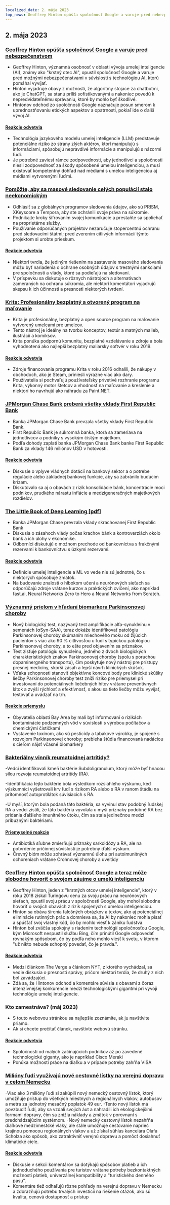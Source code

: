 ```yaml
---
localized_date: 2. mája 2023
top_news: Geoffrey Hinton opúšťa spoločnosť Google a varuje pred nebezpečenstvom
---
```




<CallToAction />

<Steps>

## 2. mája 2023

### [Geoffrey Hinton opúšťa spoločnosť Google a varuje pred nebezpečenstvom](https://www.nytimes.com/2023/05/01/technology/ai-google-chatbot-engineer-quits-hinton.html)

- Geoffrey Hinton, významná osobnosť v oblasti vývoja umelej inteligencie (AI), známy ako "krstný otec AI", opustil spoločnosť Google a varuje pred možnými nebezpečenstvami v súvislosti s technológiou AI, ktorú pomáhal vyvíjať.
- Hinton vyjadruje obavy z možnosti, že algoritmy stojace za chatbotmi, ako je ChatGPT, sa stanú príliš sofistikovanými a nakoniec povedú k nepredvídateľnému správaniu, ktoré by mohlo byť škodlivé.
- Hintonov odchod zo spoločnosti Google naznačuje posun smerom k uprednostňovaniu etických aspektov a opatrnosti, pokiaľ ide o ďalší vývoj AI.

#### [Reakcie odvetvia](http://news.ycombinator.com/item?id=35771104)

- Technológia jazykového modelu umelej inteligencie (LLM) predstavuje potenciálne riziko zo strany zlých aktérov, ktorí manipulujú s informáciami, spôsobujú nepravdivé informácie a manipulujú s názormi ľudí.
- Je potrebné zaviesť rámce zodpovednosti, aby jednotlivci a spoločnosti niesli zodpovednosť za škody spôsobené umelou inteligenciou, a musí existovať kompetentný dohľad nad médiami s umelou inteligenciou aj médiami vytvorenými ľuďmi.

### [Pomôžte, aby sa masové sledovanie celých populácií stalo neekonomickým](https://prism-break.org/en/)

- Odhlásiť sa z globálnych programov sledovania údajov, ako sú PRISM, XKeyscore a Tempora, aby ste ochránili svoje práva na súkromie.
- Podnikajte kroky šifrovaním svojej komunikácie a prestaňte sa spoliehať na proprietárne služby.
- Používanie odporúčaných projektov nezaručuje stopercentnú ochranu pred sledovacími štátmi; pred zverením citlivých informácií týmto projektom si urobte prieskum.

#### [Reakcie odvetvia](http://news.ycombinator.com/item?id=35772005)

- Niektorí tvrdia, že jediným riešením na zastavenie masového sledovania môžu byť nariadenia o ochrane osobných údajov s trestnými sankciami pre spoločnosti a vlády, ktoré sa podieľajú na sledovaní.
- V príspevku sa diskutuje o rôznych nástrojoch a alternatívach zameraných na ochranu súkromia, ale niektorí komentátori vyjadrujú skepsu k ich účinnosti a presnosti niektorých tvrdení.

### [Krita: Profesionálny bezplatný a otvorený program na maľovanie](https://krita.org/en/)

- Krita je profesionálny, bezplatný a open source program na maľovanie vytvorený umelcami pre umelcov.
- Tento nástroj je ideálny na tvorbu konceptov, textúr a matných malieb, ilustrácií a komiksov.
- Krita ponúka podpornú komunitu, bezplatné vzdelávanie a zdroje a bola vyhodnotená ako najlepší bezplatný maliarsky softvér v roku 2019.

#### [Reakcie odvetvia](http://news.ycombinator.com/item?id=35771994)

- Zdroje financovania programu Krita v roku 2016 odhalili, že nákupy v obchodoch, ako je Steam, priniesli výrazne viac ako dary.
- Používatelia si pochvaľujú používateľsky prívetivé rozhranie programu Krita, výkonný motor štetcov a vhodnosť na maľovanie a kreslenie a niektorí ho navrhujú ako náhradu za Paint.NET.

### [JPMorgan Chase Bank preberá všetky vklady First Republic Bank](https://www.fdic.gov/news/press-releases/2023/pr23034.html)

- Banka JPMorgan Chase Bank prevzala všetky vklady First Republic Bank.
- First Republic Bank je súkromná banka, ktorá sa zameriava na jednotlivcov a podniky s vysokým čistým majetkom.
- Podľa dohody zaplatí banka JPMorgan Chase Bank banke First Republic Bank za vklady 146 miliónov USD v hotovosti.

#### [Reakcie odvetvia](http://news.ycombinator.com/item?id=35770048)

- Diskusie o vplyve vládnych dotácií na bankový sektor a o potrebe regulácie alebo základnej bankovej funkcie, aby sa zabránilo budúcim krízam.
- Diskutovalo sa aj o obavách z rizík konsolidácie bánk, koncentrácie moci podnikov, prudkého nárastu inflácie a medzigeneračných majetkových rozdielov.

### [The Little Book of Deep Learning [pdf]](https://fleuret.org/public/lbdl.pdf)

- Banka JPMorgan Chase prevzala vklady skrachovanej First Republic Bank
- Diskusia o zásahoch vlády počas krachov bánk a kontroverziách okolo bánk a ich úlohy v ekonomike.
- Odborníci diskutujú o možnom prechode od bankovníctva s frakčnými rezervami k bankovníctvu s úzkymi rezervami.

#### [Reakcie odvetvia](http://news.ycombinator.com/item?id=35767789)

- Definície umelej inteligencie a ML vo vede nie sú jednotné, čo u niektorých spôsobuje zmätok.
- Na budovanie znalostí o hlbokom učení a neurónových sieťach sa odporúčajú zdroje vrátane kurzov a praktických cvičení, ako napríklad fast.ai, Neural Networks Zero to Hero a Neural Networks from Scratch.

### [Významný prielom v hľadaní biomarkera Parkinsonovej choroby](https://www.michaeljfox.org/publication/michael-j-fox-foundation-announces-significant-breakthrough-search-parkinsons-biomarker)

- Nový biologický test, nazývaný test amplifikácie alfa-synukleínu v semenách (αSyn-SAA), teraz dokáže identifikovať patológiu Parkinsonovej choroby skúmaním miechového moku od žijúcich pacientov s viac ako 90 % citlivosťou u ľudí s typickou patológiou Parkinsonovej choroby, a to ešte pred objavením sa príznakov.
- Test zisťuje patológiu synucleínu, jedného z dvoch biologických charakteristických znakov Parkinsonovej choroby (spolu s poruchou dopaminergného transportu), čím poskytuje nový nástroj pre prístupy presnej medicíny, skorší zásah a lepší návrh klinických skúšok.
- Vďaka schopnosti stanoviť objektívne koncové body pre klinické skúšky liečby Parkinsonovej choroby test zníži riziko pre priemysel pri investovaní do potenciálnych liečebných hitov vrátane preventívnych látok a zvýši rýchlosť a efektívnosť, s akou sa tieto liečby môžu vyvíjať, testovať a uvádzať na trh.

#### [Reakcie priemyslu](http://news.ycombinator.com/item?id=35770563)

- Obyvatelia oblasti Bay Area by mali byť informovaní o rizikách kontaminácie podzemných vôd v súvislosti s výrobou počítačov a chemickými čističkami
- Vystavenie toxínom, ako sú pesticídy a tabakové výrobky, je spojené s rozvojom Parkinsonovej choroby; prebieha štúdia financovaná nadáciou s cieľom nájsť včasné biomarkery

### [Bakteriálny vinník reumatoidnej artritídy?](https://www.the-scientist.com/news-opinion/a-bacterial-culprit-for-rheumatoid-arthritis-71088)

-Vedci identifikovali kmeň baktérie Subdoligranulum, ktorý môže byť hnacou silou rozvoja reumatoidnej artritídy (RA).

-Identifikácia tejto baktérie bola výsledkom rozsiahleho výskumu, keď výskumníci vyšetrovali krv ľudí s rizikom RA alebo s RA v ranom štádiu na prítomnosť autoprotilátok súvisiacich s RA.

-U myší, ktorým bola podaná táto baktéria, sa vyvinul stav podobný ľudskej RA a vedci zistili, že táto baktéria vyvolala u myší príznaky podobné RA bez pridania ďalšieho imunitného útoku, čím sa stala jedinečnou medzi príbuznými baktériami.

#### [Priemyselné reakcie](http://news.ycombinator.com/item?id=35775704)

- Antibiotiká sľubne zmierňujú príznaky sarkoidózy a RA, ale na potvrdenie príčinnej súvislosti je potrebný ďalší výskum.
- Črevný bióm môže zohrávať významnú úlohu pri autoimunitných ochoreniach vrátane Crohnovej choroby a uveitídy

### [Geoffrey Hinton opúšťa spoločnosť Google a teraz môže slobodne hovoriť o svojom záujme o umelú inteligenciu](https://www.theverge.com/2023/5/1/23706311/hinton-godfather-of-ai-threats-fears-warnings)

- Geoffrey Hinton, jeden z "krstných otcov umelej inteligencie", ktorý v roku 2018 získal Turingovu cenu za svoju prácu na neurónových sieťach, opustil svoju prácu v spoločnosti Google, aby mohol slobodne hovoriť o svojich obavách z rizík spojených s umelou inteligenciou.
- Hinton sa obáva šírenia falošných obrázkov a textov, ako aj potenciálnej eliminácie rutinných prác a domnieva sa, že AI by nakoniec mohla písať a spúšťať svoj vlastný kód, čo by mohlo viesť k zániku ľudstva.
- Hinton bol zväčša spokojný s riadením technológií spoločnosťou Google, kým Microsoft nespustil službu Bing, čím prinútil Google odpovedať rovnakým spôsobom, čo by podľa neho mohlo viesť k svetu, v ktorom "už nikto nebude schopný povedať, čo je pravda.".

#### [Reakcie odvetvia](http://news.ycombinator.com/item?id=35771508)

- Medzi článkom The Verge a článkom NYT, z ktorého vychádzal, sa vedie diskusia o presnosti správy, pričom niektorí tvrdia, že druhý z nich bol zavádzajúci.
- Zdá sa, že Hintonov odchod a komentáre súvisia s obavami z čoraz intenzívnejšej konkurencie medzi technologickými gigantmi pri vývoji technológie umelej inteligencie.

### Kto zamestnáva? (máj 2023)

- S touto webovou stránkou sa najlepšie zoznámite, ak ju navštívite priamo.
- Ak si chcete prečítať článok, navštívte webovú stránku.

#### [Reakcie odvetvia](http://news.ycombinator.com/item?id=35773707)

- Spoločnosti od malých začínajúcich podnikov až po zavedené technologické giganty, ako je napríklad Cisco Meraki
- Ponúka možnosti práce na diaľku a v prípade potreby zahŕňa VISA

### [Milióny ľudí využívajú nové cestovné lístky na verejnú dopravu v celom Nemecku](https://apnews.com/article/germany-public-transit-cheap-ticket-trains-metro-3d83f1a35ab8e3945b8034b9bd511c29)

-Viac ako 3 milióny ľudí si zakúpili nový nemecký cestovný lístok, ktorý umožňuje prístup do všetkých miestnych a regionálnych vlakov, autobusov a metra za jednotný mesačný poplatok 49 eur.
-Tento nový lístok má povzbudiť ľudí, aby sa vzdali svojich áut a nahradili ich ekologickejšími formami dopravy, čím sa znížia náklady a zmätok v porovnaní s predchádzajúcim systémom.
-Nový nemecký cestovný lístok nezahŕňa diaľkové medzimestské vlaky, ale stále umožňuje cestovanie naprieč krajinou pomocou regionálnych vlakov a už získal súhlas kancelára Olafa Scholza ako spôsob, ako zatraktívniť verejnú dopravu a pomôcť dosiahnuť klimatické ciele.

#### [Reakcie odvetvia](http://news.ycombinator.com/item?id=35770816)

- Diskusie v sekcii komentárov sa dotýkajú spôsobov platieb a ich jednoduchého používania pre turistov vrátane potreby bezkontaktných možností platieb, univerzálnej kompatibility a "turistického denného pasu".
- Komentáre tiež odhaľujú rôzne pohľady na verejnú dopravu v Nemecku a zdôrazňujú potrebu trvalých investícií na riešenie otázok, ako sú kvalita, cenová dostupnosť a prístup

</Steps>
